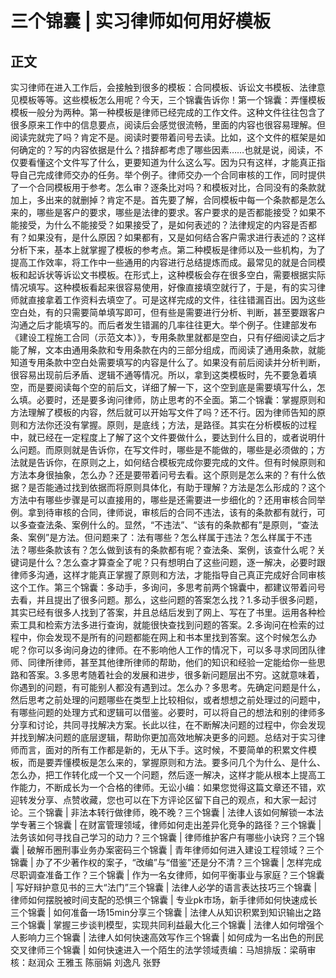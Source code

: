 # 三个锦囊 | 实习律师如何用好模板
## 正文
实习律师在进入工作后，会接触到很多的模板：合同模板、诉讼文书模板、法律意见模板等等。这些模板怎么用呢？今天，三个锦囊告诉你！第一个锦囊：弄懂模板模板一般分为两种。第一种模板是律师已经完成的工作文件。这种文件往往包含了很多原来工作中的信息要点，阅读后会感觉很流畅，里面的内容也很容易理解。但阅读完就完了吗？肯定不是。阅读时要带着问号去读。比如，这个文件的框架是如何确定的？写的内容依据是什么？措辞都考虑了哪些因素……也就是说，阅读，不仅要看懂这个文件写了什么，更要知道为什么这么写。因为只有这样，才能真正指导自己完成律师交办的任务。举个例子。律师交办一个合同审核的工作，同时提供了一个合同模板用于参考。怎么审？逐条比对吗？和模板对比，合同没有的条款就加上，多出来的就删掉？肯定不是。首先要了解，合同模板中每一个条款都是怎么来的，哪些是客户的要求，哪些是法律的要求。客户要求的是否都能接受？如果不能接受，为什么不能接受？如果接受了，是如何表述的？法律规定的内容是否都有？如果没有，是什么原因？如果都有，又是如何结合客户需求进行表述的？这样分析下来，基本上就掌握了模板的参考点。第二种模板是律师以及一些机构，为了提高工作效率，将工作中一些通用的内容进行总结提炼而成。最常见的就是合同模板和起诉状等诉讼文书模板。在形式上，这种模板会存在很多空白，需要根据实际情况填写。这种模板看起来很容易使用，好像直接填空就行了，于是，有的实习律师就直接拿着工作资料去填空了。可是这样完成的文件，往往错漏百出。因为这些空白处，有的只需要简单填写即可，但有些是需要进行分析、判断，甚至要跟客户沟通之后才能填写的。而后者发生错漏的几率往往更大。举个例子。住建部发布《建设工程施工合同（示范文本）》，专用条款里就都是空白，只有仔细阅读之后才能了解，文本由通用条款和专用条款在内的三部分组成，而阅读了通用条款，就能知道专用条款中空白处需要填写的内容是什么了。如果没有前后阅读并分析判断，很容易出现前后矛盾、逻辑不通等情况。所以，拿到这类模板时，先不要急着填空，而是要阅读每个空的前后文，详细了解一下，这个空到底是需要填写什么，怎么填。必要时，还是要多询问律师，防止思考的不全面。第二个锦囊：掌握原则和方法理解了模板的内容，然后就可以开始写文件了吗？还不行。因为律师告知的原则和方法你还没有掌握。原则，是底线；方法，是路径。其实在分析模板的过程中，就已经在一定程度上了解了这个文件要做什么，要达到什么目的，或者说明什么问题。而原则就是告诉你，在写文件时，哪些是不能做的，哪些是必须做的；方法就是告诉你，在原则之上，如何结合模板完成你要完成的文件。但有时候原则和方法本身很抽象，怎么办？还是要带着问号去看。这个原则是怎么来的？有什么依据？是否能通过找到依据而将原则具体化，有助于理解？方法是怎么形成的？这个方法中有哪些步骤是可以直接用的，哪些是还需要进一步细化的？还用审核合同举例。拿到待审核的合同，律师说，审核后的合同不违法，该有的条款都有就行，可以多查查法条、案例什么的。显然，“不违法”、“该有的条款都有”是原则，“查法条、案例”是方法。但问题来了：法有哪些？怎么样属于违法？怎么样属于不违法？哪些条款该有？怎么做到该有的条款都有呢？查法条、案例，该查什么呢？关键词是什么？怎么查才算查全了呢？只有想明白了这些问题，逐一解决，必要时跟律师多沟通，这样才能真正掌握了原则和方法，才能指导自己真正完成好合同审核这个工作。第三个锦囊：多动手，多询问，多思考前两个锦囊中，都建议带着问号去看，并且提出了很多问题。那么，这些问题的答案怎么找？1.多动手很多问题，其实已经有很多人找到了答案，并且总结后发到了网上、写在了书里。运用各种检索工具和检索方法多进行查询，就能很快查找到问题的答案。2.多询问在检索的过程中，你会发现不是所有的问题都能在网上和书本里找到答案。这个时候怎么办呢？你可以多询问身边的律师。在不影响他人工作的情况下，可以多寻求同团队律师、同律所律师，甚至其他律所律师的帮助，他们的知识和经验一定能给你一些思路和答案。3.多思考随着社会的发展和进步，很多新问题层出不穷。这就意味着，你遇到的问题，有可能别人都没有遇到过。怎么办？多思考。先确定问题是什么，然后思考之前处理的问题哪些在类型上比较相似，或者想想之前处理过的问题中，有哪些问题的处理方式和逻辑可以借鉴。必要时，可以将自己的想法和别的律师多分享和讨论，共同寻找解决方案。长此以往，在不断解决问题的过程中，你会发现并找到解决问题的底层逻辑，帮助你更加高效地解决更多的问题。总结对于实习律师而言，面对的所有工作都是新的，无从下手。这时候，不要简单的积累文件模板，而是要弄懂模板是怎么来的，掌握原则和方法。要多问几个为什么、是什么、怎么办，把工作转化成一个又一个问题，然后逐一解决，这样才能从根本上提高工作能力，不断成长为一个合格的律师。无讼小编：如果您觉得这篇文章还不错，欢迎转发分享、点赞收藏，您也可以在下方评论区留下自己的观点，和大家一起讨论。三个锦囊 | 非法本转行做律师，晚不晚？三个锦囊 | 法律人该如何解锁一本法学专著三个锦囊 | 在财富管理领域，律师如何走出差异化竞争的路径？三个锦囊 | 法务该如何寻找自己学习的动力？三个锦囊 | 律师维护客户有哪些小诀窍？三个锦囊 | 破解币圈刑事业务办案密码三个锦囊 | 青年律师如何进入建设工程领域？三个锦囊 | 办了不少著作权的案子，“改编”与“借鉴”还是分不清？三个锦囊 | 怎样完成尽职调查准备工作？三个锦囊 | 作为一名女律师，如何平衡事业与家庭？三个锦囊 | 写好辩护意见书的三大“法门”三个锦囊 | 法律人必学的语言表达技巧三个锦囊 | 律师如何摆脱被时间支配的恐惧三个锦囊 | 专业pk市场，新手律师如何快速成长三个锦囊 | 如何准备一场15min分享三个锦囊 | 法律人从知识积累到知识输出之路三个锦囊 | 掌握三步谈判模型，实现共同利益最大化三个锦囊 | 法律人如何增强个人影响力三个锦囊 | 法律人如何快速高效写作三个锦囊 | 如何成为一名出色的刑民交叉律师三个锦囊 | 如何快速进入一个陌生的法学领域责编：马旭排版：梁萌审核：赵润众 王雅玉 陈丽娟 刘逸凡 张野